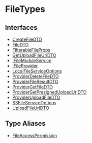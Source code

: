 
# FileTypes

## Interfaces

- [CreateFileDTO](../FileTypes/interfaces/types.FileTypes.CreateFileDTO/page.mdx)
- [FileDTO](../FileTypes/interfaces/types.FileTypes.FileDTO/page.mdx)
- [FilterableFileProps](../FileTypes/interfaces/types.FileTypes.FilterableFileProps/page.mdx)
- [GetUploadFileUrlDTO](../FileTypes/interfaces/types.FileTypes.GetUploadFileUrlDTO/page.mdx)
- [IFileModuleService](../FileTypes/interfaces/types.FileTypes.IFileModuleService/page.mdx)
- [IFileProvider](../FileTypes/interfaces/types.FileTypes.IFileProvider/page.mdx)
- [LocalFileServiceOptions](../FileTypes/interfaces/types.FileTypes.LocalFileServiceOptions/page.mdx)
- [ProviderDeleteFileDTO](../FileTypes/interfaces/types.FileTypes.ProviderDeleteFileDTO/page.mdx)
- [ProviderFileResultDTO](../FileTypes/interfaces/types.FileTypes.ProviderFileResultDTO/page.mdx)
- [ProviderGetFileDTO](../FileTypes/interfaces/types.FileTypes.ProviderGetFileDTO/page.mdx)
- [ProviderGetPresignedUploadUrlDTO](../FileTypes/interfaces/types.FileTypes.ProviderGetPresignedUploadUrlDTO/page.mdx)
- [ProviderUploadFileDTO](../FileTypes/interfaces/types.FileTypes.ProviderUploadFileDTO/page.mdx)
- [S3FileServiceOptions](../FileTypes/interfaces/types.FileTypes.S3FileServiceOptions/page.mdx)
- [UploadFileUrlDTO](../FileTypes/interfaces/types.FileTypes.UploadFileUrlDTO/page.mdx)

## Type Aliases

- [FileAccessPermission](../FileTypes/types/types.FileTypes.FileAccessPermission/page.mdx)
